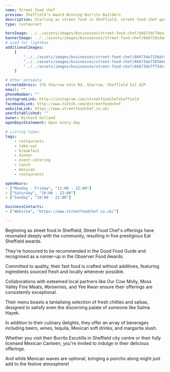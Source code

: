 ```yaml
---
name: Street food chef
preview: Sheffield's Award Winning Burrito Builders
description: Starting as street food in Sheffield, street food chef garnered local acclaim with five Eat Sheffield awards, a Good Food Guide recommendation, and an Observer Food Awards runner-up. Their focus is on delicious, additive-free fast food made with fresh, locally sourced ingredients. Visit their Burrito Escotilla for vibrant flavors and a variety of drinks!
type: restaurant

heroImage: ../../assets/images/businesses/street-food-chef/66673dc78ea18ad0812ed15b_sfc-4.png
bannerImage: ../../assets/images/businesses/street-food-chef/66673dcdadd7d953c878265e_sfc-2.jpeg
# used for lightbox
additionalImages:
    [
        "../../assets/images/businesses/street-food-chef/66673de7156dc9acc931d5ff_sfc-3.jpeg",
        "../../assets/images/businesses/street-food-chef/66673de73858e856c9b96e35_sfc-5.png",
        "../../assets/images/businesses/street-food-chef/66673de7ff5dc4688ad4ee4f_sfc.jpeg",
    ]

# Other metadata
streetAddress: 376 Sharrow Vale Rd, Sharrow, Sheffield S11 8ZP
email: ""
phoneNumber: ""
instagramLink: http://instagram.com/streetfoodchefsheffield
facebookLink: http://www.tiktok.com/@streetfoodchef
websiteLink: https://www.streetfoodchef.co.uk/
yearEstablished: ""
owner: Richard Golland
openDaysStatement: Open every day

# Listing types
tags:
    - restaurants
    - take-out
    - breakfast
    - dinner
    - event-catering
    - lunch
    - mexican
    - restaurants

openHours:
- ["Monday - Friday", "11:00 - 22:00"]
- ["Saturday", "10:00 - 22:00"]
- ["Sunday", "10:00 - 21:00"]

businessContacts:
- ["Website", "https://www.streetfoodchef.co.uk/"]

---
```

Beginning as street food in Sheffield, Street Food Chef's offerings have resonated deeply with the community, resulting in five prestigious Eat Sheffield awards.

They're honoured to be recommended in the Good Food Guide and recognised as a runner-up in the Observer Food Awards.

Committed to quality, their fast food is crafted without additives, featuring ingredients sourced fresh and locally whenever possible.

Collaborations with esteemed local partners like Our Cow Molly, Moss Valley Fine Meats, #brownies, and Yee Kwan ensure their offerings are consistently exceptional.

Their menu boasts a tantalising selection of fresh chillies and salsas, designed to satisfy even the discerning palate of someone like Salma Hayek.

In addition to their culinary delights, they offer an array of beverages including beers, wines, tequila, Mexican soft drinks, and margarita slush.

Whether you visit their Burrito Escotilla in Sheffield city centre or their fully licensed Mexican Canteen, you're invited to indulge in their delicious offerings.

And while Mexican waves are optional, bringing a poncho along might just add to the festive atmosphere!‍
